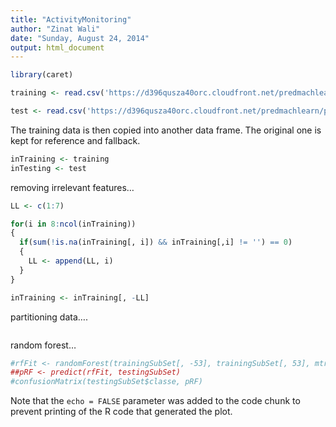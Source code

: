 ```yaml
---
title: "ActivityMonitoring"
author: "Zinat Wali"
date: "Sunday, August 24, 2014"
output: html_document
---
```


```r
library(caret)
```


```r
training <- read.csv('https://d396qusza40orc.cloudfront.net/predmachlearn/pml-training.csv')

test <- read.csv('https://d396qusza40orc.cloudfront.net/predmachlearn/pml-testing.csv')
```


The training data is then copied into another data frame. The original one is kept for reference and fallback.

```r
inTraining <- training
inTesting <- test
```


removing irrelevant features...

```r
LL <- c(1:7)

for(i in 8:ncol(inTraining))
{
  if(sum(!is.na(inTraining[, i]) && inTraining[,i] != '') == 0)
  {
    LL <- append(LL, i)
  }
}

inTraining <- inTraining[, -LL]

```

partitioning data....

```r

```

random forest...

```r
#rfFit <- randomForest(trainingSubSet[, -53], trainingSubSet[, 53], mtry=4)
##pRF <- predict(rfFit, testingSubSet)
#confusionMatrix(testingSubSet$classe, pRF)
```

Note that the `echo = FALSE` parameter was added to the code chunk to prevent printing of the R code that generated the plot.
